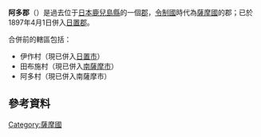 {{日本郡 (廢除)|
| 郡 = 阿多郡
| 日文原名 = 阿多郡
| 平假名 = あたぐん
| 羅馬字拼音 = Ata-gun
| 地圖=
| 廢除時間 = 1897年4月1日
| 廢除理由 = 合併
| 廢除時處置 = '''阿多郡''' → [[日置郡|日置郡]]
| 現在郡 = 
| 都道府縣 = 鹿兒島縣
| 編號 = 
| 町 = 
| 村 = 3
| 經度 = 
| 緯度 = 
| 註記 = 
|}}
'''阿多郡'''（{{jpn|j=阿多郡|hg=あたぐん|rm=Ata gun|f=y}}）是過去位于[[日本|日本]][[鹿兒島縣|鹿兒島縣]]的一個[[郡|郡]]，[[令制國|令制國]]時代為[[薩摩國|薩摩國]]的郡；已於1897年4月1日併入[[日置郡|日置郡]]。

合併前的轄區包括：
* 伊作村（現已併入[[日置市|日置市]]）
* 田布施村（現已併入[[南薩摩市|南薩摩市]]）
* 阿多村（現已併入南薩摩市）

==參考資料==
{{reflist}}

{{薩摩國的郡}}



[[Category:薩摩國|Category:薩摩國]]